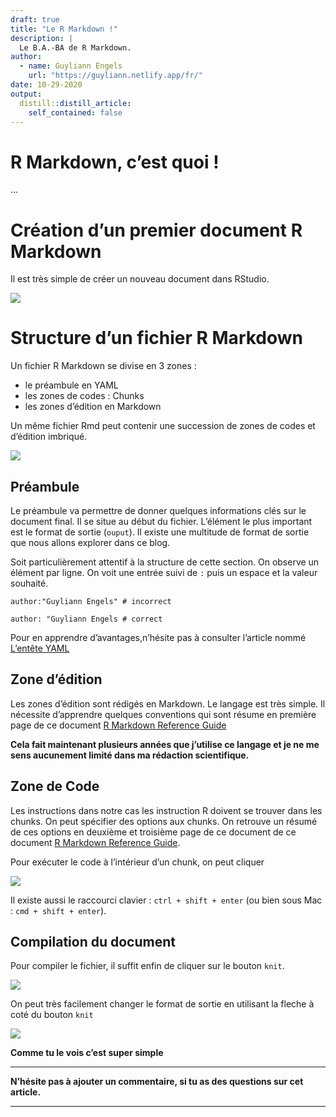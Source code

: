```yaml
---
draft: true
title: "Le R Markdown !"
description: |
  Le B.A.-BA de R Markdown.
author:
  - name: Guyliann Engels
    url: "https://guyliann.netlify.app/fr/"
date: 10-29-2020
output:
  distill::distill_article:
    self_contained: false
---
```


# R Markdown, c'est quoi !

...

# Création d'un premier document R Markdown

Il est très simple de créer un nouveau document dans RStudio.

![](images/rmd_new.gif)

# Structure d'un fichier R Markdown

Un fichier R Markdown se divise en 3 zones :

- le préambule en YAML
- les zones de codes : Chunks
- les zones d'édition en Markdown

Un même fichier Rmd peut contenir une succession de zones de codes et d'édition imbriqué.

![](images/rmd_zones.png)

## Préambule

Le préambule va permettre de donner quelques informations clés sur le document final. Il se situe au début du fichier. L'élément le plus important est le format de sortie (`ouput`). Il existe une multitude de format de sortie que nous allons explorer dans ce blog.

Soit particulièrement attentif à la structure de cette section. On observe un élément par ligne. On voit une entrée suivi de `:` puis un espace et la valeur souhaité.

```
author:"Guyliann Engels" # incorrect

author: "Guyliann Engels # correct
```

Pour en apprendre d'avantages,n'hésite pas à consulter l'article nommé [L’entête YAML](http://biodatascience-course.sciviews.org/sdd_blog/posts/2020-10-29-babayaml/)

## Zone d'édition

Les zones d'édition sont rédigés en Markdown. Le langage est très simple. Il nécessite d'apprendre quelques conventions qui sont résume en première page de ce document [R Markdown Reference Guide](https://rstudio.com/wp-content/uploads/2015/03/rmarkdown-reference.pdf)

**Cela fait maintenant plusieurs années que j'utilise ce langage et je ne me sens aucunement limité dans ma rédaction scientifique.**

## Zone de Code

Les instructions dans notre cas les instruction R doivent se trouver dans les chunks. On peut spécifier des options aux chunks. On retrouve un résumé de ces options en deuxième et troisième page de ce document de ce document [R Markdown Reference Guide](https://rstudio.com/wp-content/uploads/2015/03/rmarkdown-reference.pdf).

Pour exécuter le code à l'intérieur d'un chunk, on peut cliquer  

![](images/rmd_run.gif)

Il existe aussi le raccourci clavier : `ctrl + shift + enter` (ou bien sous Mac : `cmd + shift + enter`).

## Compilation du document

Pour compiler le fichier, il suffit enfin de cliquer sur le bouton `knit`. 

![](images/rmd_knit.gif)

On peut très facilement changer le format de sortie en utilisant la fleche à coté du bouton `knit`

![](images/rmd_format.png)

**Comme tu le vois c'est super simple **

***

**N'hésite pas à ajouter un commentaire, si tu as des questions sur cet article.**

***
